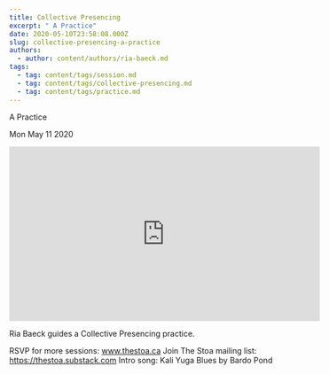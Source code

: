 ```yaml
---
title: Collective Presencing
excerpt: " A Practice"
date: 2020-05-10T23:58:08.000Z
slug: collective-presencing-a-practice
authors:
  - author: content/authors/ria-baeck.md
tags:
  - tag: content/tags/session.md
  - tag: content/tags/collective-presencing.md
  - tag: content/tags/practice.md
---
```




 A Practice

Mon May 11 2020

<iframe width="560" height="315" src="https://www.youtube.com/embed/2_8kf29tZtw" title="Collective Presencing: A Practice w/ Ria Baeck" frameborder="0" allow="accelerometer; autoplay; clipboard-write; encrypted-media; gyroscope; picture-in-picture" allowfullscreen ></iframe>

Ria Baeck guides a Collective Presencing practice.

RSVP for more sessions: www.thestoa.ca
Join The Stoa mailing list: https://thestoa.substack.com
Intro song: Kali Yuga Blues by Bardo Pond


